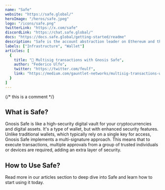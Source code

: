 ```yaml
---
name: "Safe"
website: "https://safe.global/"
heroImage: "/heros/safe.jpeg"
logo: "/icons/safe.png"
twitterLink: "https://x.com/safe"
discordLink: "https://chat.safe.global/"
docs: "https://docs.safe.global/getting-started/readme"
description: "Safe is the account abstraction leader on Ethereum and the EVM with the most secure smart wallet infrastructure and platform."
labels: ["Infrastructure", "Wallet"]
articles: [
  {
    title: "👛 Multisig transactions with Gnosis Safe",
    author: "Federico Ulfo",
    twitter: "https://twitter.com/feulf",
    link: "https://medium.com/gauntlet-networks/multisig-transactions-with-gnosis-safe-f5dbe67c1c2d"
  }
]
---
```


{/* this is a comment */}
 
  
## What is Safe?

Gnosis Safe is like a high-security digital vault for your cryptocurrencies and digital assets. It's a type of wallet, but with enhanced security features. Unlike traditional wallets, which typically rely on a single key for access, Gnosis Safe implements a multi-signature approach. This means that to execute transactions, multiple approvals from a group of trusted individuals or devices are required, adding an extra layer of security.

## How to Use Safe?

Read more in our articles section to deep dive into Safe and learn how to start using it today. 

